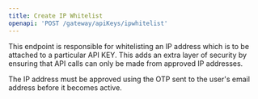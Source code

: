 ```yaml
---
title: Create IP Whitelist
openapi: 'POST /gateway/apiKeys/ipwhitelist'
---
```


This endpoint is responsible for whitelisting an IP address which is to be attached to a particular API KEY. This adds an extra layer of security by ensuring that API calls can only be made from approved IP addresses.

<Note>
  The IP address must be approved using the OTP sent to the user's email address before it becomes active.
</Note> 